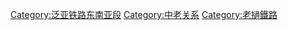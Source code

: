[[Category:泛亚铁路东南亚段|Category:泛亚铁路东南亚段]]
[[Category:中老关系|Category:中老关系]]
[[Category:老撾鐵路|Category:老撾鐵路]]
